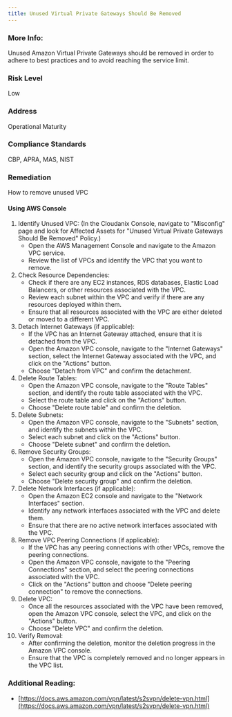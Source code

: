 ```yaml
---
title: Unused Virtual Private Gateways Should Be Removed
---
```


### More Info:

Unused Amazon Virtual Private Gateways should be removed in order to adhere to best practices and to avoid reaching the service limit.

### Risk Level

Low

### Address

Operational Maturity

### Compliance Standards

CBP, APRA, MAS, NIST

### Remediation

How to remove unused VPC

#### Using AWS Console

1. Identify Unused VPC:
     (In the Cloudanix Console, navigate to "Misconfig" page and look for Affected Assets for "Unused Virtual Private Gateways Should Be Removed" Policy.)
   - Open the AWS Management Console and navigate to the Amazon VPC service.
   - Review the list of VPCs and identify the VPC that you want to remove.
2. Check Resource Dependencies:
   - Check if there are any EC2 instances, RDS databases, Elastic Load Balancers, or other resources associated with the VPC.
   - Review each subnet within the VPC and verify if there are any resources deployed within them.
   - Ensure that all resources associated with the VPC are either deleted or moved to a different VPC.
3. Detach Internet Gateways (if applicable):
   - If the VPC has an Internet Gateway attached, ensure that it is detached from the VPC.
   - Open the Amazon VPC console, navigate to the "Internet Gateways" section, select the Internet Gateway associated with the VPC, and click on the "Actions" button.
   - Choose "Detach from VPC" and confirm the detachment.
4. Delete Route Tables:
   - Open the Amazon VPC console, navigate to the "Route Tables" section, and identify the route table associated with the VPC.
   - Select the route table and click on the "Actions" button.
   - Choose "Delete route table" and confirm the deletion.
5. Delete Subnets:
   - Open the Amazon VPC console, navigate to the "Subnets" section, and identify the subnets within the VPC.
   - Select each subnet and click on the "Actions" button.
   - Choose "Delete subnet" and confirm the deletion.
6. Remove Security Groups:
   - Open the Amazon VPC console, navigate to the "Security Groups" section, and identify the security groups associated with the VPC.
   - Select each security group and click on the "Actions" button.
   - Choose "Delete security group" and confirm the deletion.
7. Delete Network Interfaces (if applicable):
   - Open the Amazon EC2 console and navigate to the "Network Interfaces" section.
   - Identify any network interfaces associated with the VPC and delete them.
   - Ensure that there are no active network interfaces associated with the VPC.
8. Remove VPC Peering Connections (if applicable):
   - If the VPC has any peering connections with other VPCs, remove the peering connections.
   - Open the Amazon VPC console, navigate to the "Peering Connections" section, and select the peering connections associated with the VPC.
   - Click on the "Actions" button and choose "Delete peering connection" to remove the connections.
9. Delete VPC:
   - Once all the resources associated with the VPC have been removed, open the Amazon VPC console, select the VPC, and click on the "Actions" button.
   - Choose "Delete VPC" and confirm the deletion.
10. Verify Removal:
    - After confirming the deletion, monitor the deletion progress in the Amazon VPC console.
    - Ensure that the VPC is completely removed and no longer appears in the VPC list.

### Additional Reading:

- [https://docs.aws.amazon.com/vpn/latest/s2svpn/delete-vpn.html](https://docs.aws.amazon.com/vpn/latest/s2svpn/delete-vpn.html)
